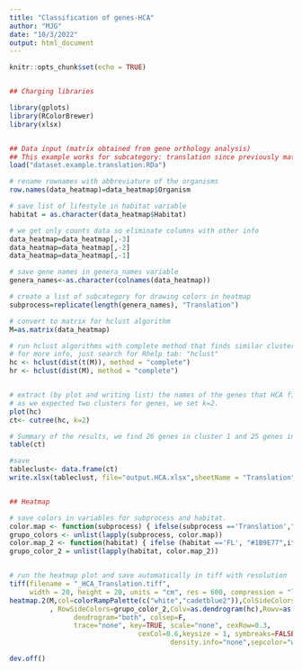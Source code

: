 ---
title: "Classification of genes-HCA"
author: "MJG"
date: "10/3/2022"
output: html_document
---

```{r setup, include=FALSE}
knitr::opts_chunk$set(echo = TRUE)


## Charging libraries

library(gplots)
library(RColorBrewer)
library(xlsx)


## Data input (matrix obtained from gene orthology analysis)
## This example works for subcategory: translation since previously matrix was separated for translational subcategories of the genes.
load("dataset.example.translation.RDa")

# rename rownames with abbreviature of the organisms
row.names(data_heatmap)=data_heatmap$Organism

# save list of lifestyle in habitat variable
habitat = as.character(data_heatmap$Habitat)

# we get only counts data so eliminate columns with other info
data_heatmap=data_heatmap[,-3]
data_heatmap=data_heatmap[,-2]
data_heatmap=data_heatmap[,-1]

# save gene names in genera_names variable
genera_names<-as.character(colnames(data_heatmap))

# create a list of subcategory for drawing colors in heatmap
subprocess=replicate(length(genera_names), "Translation")

# convert to matrix for hclust algorithm
M=as.matrix(data_heatmap)

# run hclust algorithms with complete method that finds similar clusters either columns and rows of the matrix (genes and organisms, respectively).
# for more info, just search for Rhelp tab: "hclust" 
hc <- hclust(dist(t(M)), method = "complete")
hr <- hclust(dist(M), method = "complete")


# extract (by plot and writing list) the names of the genes that HCA find.
# as we expected two clusters for genes, we set k=2.
plot(hc)
ct<- cutree(hc, k=2)

# Summary of the results, we find 26 genes in cluster 1 and 25 genes in cluster 2.
table(ct)

#save
tableclust<- data.frame(ct)
write.xlsx(tableclust, file="output.HCA.xlsx",sheetName = "Translation",append = TRUE)


## Heatmap

# save colors in variables for subprocess and habitat.  
color.map <- function(subprocess) { ifelse(subprocess =='Translation',"cadetblue2","cyan")}
grupo_colors <- unlist(lapply(subprocess, color.map))
color.map_2 <- function(habitat) { ifelse (habitat =='FL', "#1B9E77",ifelse (habitat =='OS' ,"#D95F02",ifelse(habitat =='SS',"#7570B3","wheat2")))}
grupo_color_2 = unlist(lapply(habitat, color.map_2))


# run the heatmap plot and save automatically in tiff with resolution
tiff(filename = "_HCA_Translation.tiff",
     width = 20, height = 20, units = "cm", res = 600, compression = "lzw")
heatmap.2(M,col=colorRampPalette(c("white","cadetblue2")),ColSideColors=grupo_colors
          , RowSideColors=grupo_color_2,Colv=as.dendrogram(hc),Rowv=as.dendrogram(hr),
                dendrogram="both", colsep=F,
		        trace="none", key=TRUE, scale="none", cexRow=0.3,  
                                cexCol=0.6,keysize = 1, symbreaks=FALSE, symkey=FALSE,   
                                        density.info="none",sepcolor="white",srtCol=45)

dev.off()


```

